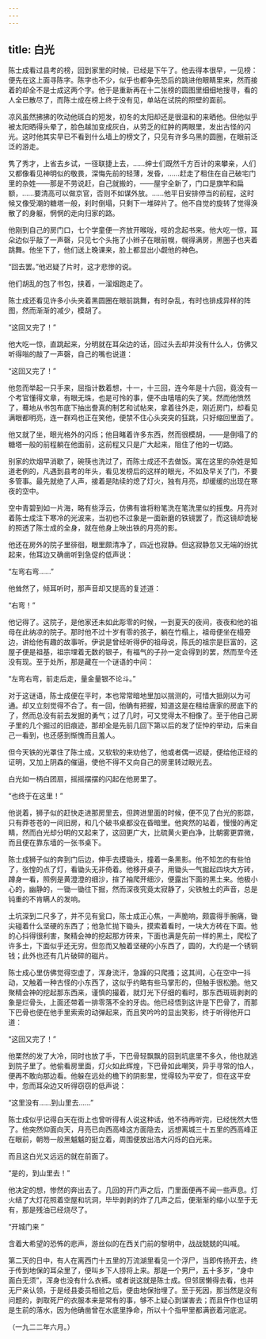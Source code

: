 ```yaml
---
---
---
```

title: 白光
---



陈士成看过县考的榜，回到家里的时候，已经是下午了。他去得本很早，一见榜：便先在这上面寻陈字。陈字也不少，似乎也都争先恐后的跳进他眼睛里来，然而接着的却全不是士成这两个字。他于是重新再在十二张榜的圆图里细细地搜寻，看的人全已散尽了，而陈士成在榜上终于没有见，单站在试院的照壁的面前。

凉风虽然拂拂的吹动他斑白的短发，初冬的太阳却还是很温和的来晒他。但他似乎被太阳晒得头晕了，脸色越加变成灰白，从劳乏的红肿的两眼里，发出古怪的闪光。这时他其实早已不看到什么墙上的榜文了，只见有许多乌黑的圆圈，在眼前泛泛的游走。

隽了秀才，上省去乡试，一径联捷上去，……绅士们既然千方百计的来攀亲，人们又都像看见神明似的敬畏，深悔先前的轻薄，发昏，……赶走了租住在自己破宅门里的杂姓——那是不劳说赶，自己就搬的，——屋宇全新了，门口是旗竿和扁额，……要清高可以做京官，否则不如谋外放。……他平日安排停当的前程，这时候又像受潮的糖塔一般，刹时倒塌，只剩下一堆碎片了。他不自觉的旋转了觉得涣散了的身躯，惘惘的走向归家的路。

他刚到自己的房门口，七个学童便一齐放开喉咙，吱的念起书来。他大吃一惊，耳朵边似乎敲了一声磬，只见七个头拖了小辫子在眼前幌，幌得满房，黑圈子也夹着跳舞。他坐下了，他们送上晚课来，脸上都显出小觑他的神色。

“回去罢。”他迟疑了片时，这才悲惨的说。

他们胡乱的包了书包，挟着，一溜烟跑走了。

陈士成还看见许多小头夹着黑圆圈在眼前跳舞，有时杂乱，有时也排成异样的阵图，然而渐渐的减少，模胡了。

“这回又完了！”

他大吃一惊，直跳起来，分明就在耳朵边的话，回过头去却并没有什么人，仿佛又听得嗡的敲了一声磬，自己的嘴也说道：

“这回又完了！”

他忽而举起一只手来，屈指计数着想，十一，十三回，连今年是十六回，竟没有一个考官懂得文章，有眼无珠，也是可怜的事，便不由嘻嘻的失了笑。然而他愤然了，蓦地从书包布底下抽出誊真的制艺和试帖来，拿着往外走，刚近房门，却看见满眼都明亮，连一群鸡也正在笑他，便禁不住心头突突的狂跳，只好缩回里面了。

他又就了坐，眼光格外的闪烁；他目睹着许多东西，然而很模胡，——是倒塌了的糖塔一般的前程躺在他面前，这前程又只是广大起来，阻住了他的一切路。

别家的炊烟早消歇了，碗筷也洗过了，而陈士成还不去做饭。寓在这里的杂姓是知道老例的，凡遇到县考的年头，看见发榜后的这样的眼光，不如及早关了门，不要多管事。最先就绝了人声，接着是陆续的熄了灯火，独有月亮，却缓缓的出现在寒夜的空中。

空中青碧到如一片海，略有些浮云，仿佛有谁将粉笔洗在笔洗里似的摇曳。月亮对着陈士成注下寒冷的光波来，当初也不过象是一面新磨的铁镜罢了，而这镜却诡秘的照透了陈士成的全身，就在他身上映出铁的月亮的影。

他还在房外的院子里徘徊，眼里颇清净了，四近也寂静。但这寂静忽又无端的纷扰起来，他耳边又确凿听到急促的低声说：

“左弯右弯……”

他耸然了，倾耳听时，那声音却又提高的复述道：

“右弯！”

他记得了。这院子，是他家还未如此彫零的时候，一到夏天的夜间，夜夜和他的祖母在此纳凉的院子。那时他不过十岁有零的孩子，躺在竹榻上，祖母便坐在榻旁边，讲给他有趣的故事听。伊说是曾经听得伊的祖母说，陈氏的祖宗是巨富的，这屋子便是祖基，祖宗埋着无数的银子，有福气的子孙一定会得到的罢，然而至今还没有现。至于处所，那是藏在一个谜语的中间：

“左弯右弯，前走后走，量金量银不论斗。”

对于这谜语，陈士成便在平时，本也常常暗地里加以揣测的，可惜大抵刚以为可通。却又立刻觉得不合了。有一回，他确有把握，知道这是在租给唐家的房底下的了，然而总没有前去发掘的勇气；过了几时，可又觉得太不相像了。至于他自己房子里的几个掘过的旧痕迹，那却全是先前几回下第以后的发了怔忡的举动，后来自己一看到，也还感到惭愧而且羞人。

但今天铁的光罩住了陈士成，又软软的来劝他了，他或者偶一迟疑，便给他正经的证明，又加上阴森的催逼，使他不得不又向自己的房里转过眼光去。

白光如一柄白团扇，摇摇摆摆的闪起在他房里了。

“也终于在这里！”

他说着，狮子似的赶快走进那房里去，但跨进里面的时候，便不见了白光的影踪，只有莽苍苍的一间旧房，和几个破书桌都没在昏暗里。他爽然的站着，慢慢的再定睛，然而白光却分明的又起来了，这回更广大，比硫黄火更白净，比朝雾更霏微，而且便在靠东墙的一张书桌下。

陈士成狮子似的奔到门后边，伸手去摸锄头，撞着一条黑影。他不知怎的有些怕了，张惶的点了灯，看锄头无非倚着。他移开桌子，用锄头一气掘起四块大方砖，蹲身一看，照例是黄澄澄的细沙，揎了袖爬开细沙，便露出下面的黑土来。他极小心的，幽静的，一锄一锄往下掘，然而深夜究竟太寂静了，尖铁触土的声音，总是钝重的不肯瞒人的发响。

土坑深到二尺多了，并不见有瓮口，陈士成正心焦，一声脆响，颇震得手腕痛，锄尖碰着什么坚硬的东西了；他急忙抛下锄头，摸索着看时，一块大方砖在下面。他的心抖得很利害，聚精会神的挖起那方砖来，下面也满是先前一样的黑土，爬松了许多土，下面似乎还无穷。但忽而又触着坚硬的小东西了，圆的，大约是一个锈铜钱；此外也还有几片破碎的磁片。

陈士成心里仿佛觉得空虚了，浑身流汗，急躁的只爬搔；这其间，心在空中一抖动，又触着一种古怪的小东西了，这似乎约略有些马掌形的，但触手很松脆。他又聚精会神的挖起那东西来，谨慎的撮着，就灯光下仔细的看时，那东西斑斑剥剥的象是烂骨头，上面还带着一排零落不全的牙齿。他已经悟到这许是下巴骨了，而那下巴骨也便在他手里索索的动弹起来，而且笑吟吟的显出笑影，终于听得他开口道：

“这回又完了！”

他栗然的发了大冷，同时也放了手，下巴骨轻飘飘的回到坑底里不多久，他也就逃到院子里了。他偷看房里面，灯火如此辉煌，下巴骨如此嘲笑，异乎寻常的怕人，便再不敢向那边看。他躲在远处的檐下的阴影里，觉得较为平安了，但在这平安中，忽而耳朵边又听得窃窃的低声说：

“这里没有……到山里去……”

陈士成似乎记得白天在街上也曾听得有人说这种话，他不待再听完，已经恍然大悟了。他突然仰面向天，月亮已向西高峰这方面隐去，远想离城三十五里的西高峰正在眼前，朝笏一般黑魆魆的挺立着，周围便放出浩大闪烁的白光来。

而且这白光又远远的就在前面了。

“是的，到山里去！”

他决定的想，惨然的奔出去了。几回的开门声之后，门里面便再不闻一些声息。灯火结了大灯花照着空屋和坑洞，毕毕剥剥的炸了几声之后，便渐渐的缩小以至于无有，那是残油已经烧尽了。

“开城门来 ”

含着大希望的恐怖的悲声，游丝似的在西关门前的黎明中，战战兢兢的叫喊。

第二天的日中，有人在离西门十五里的万流湖里看见一个浮尸，当即传扬开去，终于传到地保的耳朵里了，便叫乡下人捞将上来。那是一个男尸，五十多岁，“身中面白无须”，浑身也没有什么衣裤。或者说这就是陈士成。但邻居懒得去看，也并无尸亲认领，于是经县委员相验之后，便由地保抬埋了。至于死因，那当然是没有问题的，剥取死尸的衣服本来是常有的事，够不上疑心到谋害去；而且仵作也证明是生前的落水，因为他确凿曾在水底里挣命，所以十个指甲里都满嵌着河底泥。

（一九二二年六月。）